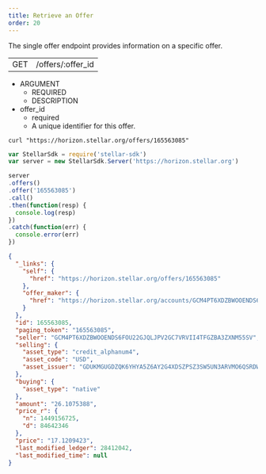 ```yaml
---
title: Retrieve an Offer
order: 20
---
```



The single offer endpoint provides information on a specific offer.

<Endpoint>

|     |                   |
| --- | ----------------- |
| GET | /offers/:offer_id |

</Endpoint>

<AttributeTable>

- ARGUMENT
  - REQUIRED
  - DESCRIPTION
- offer_id
  - required
  - A unique identifier for this offer.

</AttributeTable>

<CodeExample title="Example Request">

```curl
curl "https://horizon.stellar.org/offers/165563085"
```

```js
var StellarSdk = require('stellar-sdk')
var server = new StellarSdk.Server('https://horizon.stellar.org')

server
.offers()
.offer('165563085')
.call()
.then(function(resp) {
  console.log(resp)
})
.catch(function(err) {
  console.error(err)
})
```

</CodeExample>

<ExampleResponse title="Example Response">

```json
{
  "_links": {
    "self": {
      "href": "https://horizon.stellar.org/offers/165563085"
    },
    "offer_maker": {
      "href": "https://horizon.stellar.org/accounts/GCM4PT6XDZBWOOENDS6FOU22GJQLJPV2GC7VRVII4TFGZBA3ZXNM55SV"
    }
  },
  "id": 165563085,
  "paging_token": "165563085",
  "seller": "GCM4PT6XDZBWOOENDS6FOU22GJQLJPV2GC7VRVII4TFGZBA3ZXNM55SV",
  "selling": {
    "asset_type": "credit_alphanum4",
    "asset_code": "USD",
    "asset_issuer": "GDUKMGUGDZQK6YHYA5Z6AY2G4XDSZPSZ3SW5UN3ARVMO6QSRDWP5YLEX"
  },
  "buying": {
    "asset_type": "native"
  },
  "amount": "26.1075388",
  "price_r": {
    "n": 1449156725,
    "d": 84642346
  },
  "price": "17.1209423",
  "last_modified_ledger": 28412042,
  "last_modified_time": null
}
```

</ExampleResponse>
